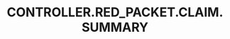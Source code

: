 ---
title: 'CONTROLLER.RED_PACKET.CLAIM.SUMMARY'
openapi: '/en/api-reference/openapi-en.json POST /redpacket/{chain}/claim'
---